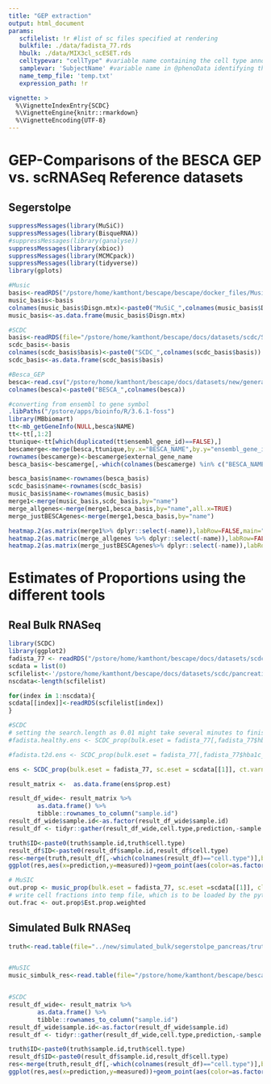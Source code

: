 ```yaml
---
title: "GEP extraction"
output: html_document
params:
   scfilelist: !r #list of sc files specified at rendering
   bulkfile: ./data/fadista_77.rds
   hbulk: ./data/MIX3cl_scESET.rds
   celltypevar: "cellType" #variable name containing the cell type annot in @phenoData of the eset
   samplevar: 'SubjectName' #variable name in @phenoData identifying the sample name
   name_temp_file: 'temp.txt'
   expression_path: !r

vignette: >
  %\VignetteIndexEntry{SCDC}
  %\VignetteEngine{knitr::rmarkdown}
  %\VignetteEncoding{UTF-8}
---
```


# GEP-Comparisons of the BESCA GEP vs. scRNASeq Reference datasets 
## Segerstolpe

```r
suppressMessages(library(MuSiC))
suppressMessages(library(BisqueRNA))
#suppressMessages(library(ganalyse))
suppressMessages(library(xbioc))
suppressMessages(library(MCMCpack))
suppressMessages(library(tidyverse))
library(gplots)

#Music
basis<-readRDS("/pstore/home/kamthont/bescape/bescape/docker_files/Music_SegerBasis.RDS")
music_basis<-basis
colnames(music_basis$Disgn.mtx)<-paste0("MuSiC_",colnames(music_basis$Disgn.mtx))
music_basis<-as.data.frame(music_basis$Disgn.mtx)

#SCDC
basis<-readRDS(file="/pstore/home/kamthont/bescape/docs/datasets/scdc/SCDC_Seger_Basis.RDS")
scdc_basis<-basis
colnames(scdc_basis$basis)<-paste0("SCDC_",colnames(scdc_basis$basis))
scdc_basis<-as.data.frame(scdc_basis$basis)

#Besca_GEP
besca<-read.csv("/pstore/home/kamthont/bescape/docs/datasets/new/generated_gep/segerstolpe_gep.csv",sep=",")
colnames(besca)<-paste0("BESCA_",colnames(besca))

#converting from ensembl to gene symbol
.libPaths("/pstore/apps/bioinfo/R/3.6.1-foss")
library(MBbiomart)
tt<-mb_getGeneInfo(NULL,besca$NAME)
tt<-tt[,1:2]
ttunique<-tt[which(duplicated(tt$ensembl_gene_id)==FALSE),]
bescamerge<-merge(besca,ttunique,by.x="BESCA_NAME",by.y="ensembl_gene_id")
rownames(bescamerge)<-bescamerge$external_gene_name
besca_basis<-bescamerge[,-which(colnames(bescamerge) %in% c("BESCA_NAME","external_gene_name"))]

besca_basis$name<-rownames(besca_basis)
scdc_basis$name<-rownames(scdc_basis)
music_basis$name<-rownames(music_basis)
merge1<-merge(music_basis,scdc_basis,by="name")
merge_allgenes<-merge(merge1,besca_basis,by="name",all.x=TRUE)
merge_justBESCAgenes<-merge(merge1,besca_basis,by="name")

heatmap.2(as.matrix(merge1%>% dplyr::select(-name)),labRow=FALSE,main="MUSIC SCDC BASIS",col=bluered(100), trace="none",scale="row",xlab="Celltypes",srtCol=45)
heatmap.2(as.matric(merge_allgenes %>% dplyr::select(-name)),labRow=FALSE,main="MUSIC SCDC BESCA BASIS \n All Genes",col=bluered(100), trace="none",scale="row",xlab="Celltypes",srtCol=45)
heatmap.2(as.matrix(merge_justBESCAgenes%>% dplyr::select(-name)),labRow=FALSE,main="MUSIC SCDC BESCA BASIS \n BESCA Genes",col=bluered(100), trace="none",scale="row",xlab="Celltypes",srtCol=45)


```

# Estimates of Proportions using the different tools

## Real Bulk RNASeq
```r
library(SCDC)
library(ggplot2)
fadista_77 <- readRDS("/pstore/home/kamthont/bescape/docs/datasets/scdc/pancreatic/fadista_77.rds")
scdata = list(0)
scfilelist<-'/pstore/home/kamthont/bescape/docs/datasets/scdc/pancreatic/segerstolpe_raw_eset.RDS'
nscdata<-length(scfilelist)

for(index in 1:nscdata){
scdata[[index]]<-readRDS(scfilelist[index])
}

#SCDC
# setting the search.length as 0.01 might take several minutes to finish the ENSEMBLE procedure.
#fadista.healthy.ens <- SCDC_prop(bulk.eset = fadista_77[,fadista_77$hba1c_class2 == "Normal"], sc.eset=scdata[[1]], ct.varname = "cluster",sample = "SubjectName", truep = NULL, ct.sub = c('pancreatic A cell','pancreatic acinar cell','pancreatic D cell','pancreatic ductal cell','type B pancreatic cell','PP cell'), search.length = 0.01, grid.search = T)  

#fadista.t2d.ens <- SCDC_prop(bulk.eset = fadista_77[,fadista_77$hba1c_class2 == "T2D"], sc.eset.list = sc.eset=scdata[[1]], ct.varname = "cluster",sample = "SubjectName", truep = NULL, ct.sub = c('pancreatic A cell','pancreatic acinar cell','pancreatic D cell','pancreatic ductal cell','type B pancreatic cell','PP cell'), search.length = 0.01, grid.search = T)

ens <- SCDC_prop(bulk.eset = fadista_77, sc.eset = scdata[[1]], ct.varname = "cellType",sample = "SubjectName", truep = NULL, ct.sub = c('pancreatic A cell','pancreatic acinar cell','pancreatic D cell','pancreatic ductal cell','type B pancreatic cell','PP cell'), search.length = 0.01, grid.search = T)

result_matrix <-  as.data.frame(ens$prop.est)

result_df_wide<- result_matrix %>% 
        as.data.frame() %>% 
        tibble::rownames_to_column("sample.id")
result_df_wide$sample.id<-as.factor(result_df_wide$sample.id)
result_df <- tidyr::gather(result_df_wide,cell.type,prediction,-sample.id,factor_key= TRUE)

truth$ID<-paste0(truth$sample.id,truth$cell.type)
result_df$ID<-paste0(result_df$sample.id,result_df$cell.type)
res<-merge(truth,result_df[,-which(colnames(result_df)=="cell.type")],by="ID")
ggplot(res,aes(x=prediction,y=measured))+geom_point(aes(color=as.factor(cell.type)))+facet_grid(cols=vars(cell.type))+ggtitle("SCDC-Fadista Results")#+geom_cor(method="pearson")

# MuSIC
out.prop <- music_prop(bulk.eset = fadista_77, sc.eset =scdata[[1]], clusters = 'cellType', samples='SubjectName')
# write cell fractions into temp file, which is to be loaded by the python wrapper
out.frac <- out.prop$Est.prop.weighted


```




## Simulated Bulk RNASeq
```r
truth<-read.table(file="../new/simulated_bulk/segerstolpe_pancreas/truth_segerstolpe.csv",sep=",",header=TRUE)


#MuSIC
music_simbulk_res<-read.table(file="/pstore/home/kamthont/bescape/bescape/docker_files/MUSIC_justSeger.txt")


#SCDC
result_df_wide<- result_matrix %>% 
        as.data.frame() %>% 
        tibble::rownames_to_column("sample.id")
result_df_wide$sample.id<-as.factor(result_df_wide$sample.id)
result_df <- tidyr::gather(result_df_wide,cell.type,prediction,-sample.id,factor_key= TRUE)

truth$ID<-paste0(truth$sample.id,truth$cell.type)
result_df$ID<-paste0(result_df$sample.id,result_df$cell.type)
res<-merge(truth,result_df[,-which(colnames(result_df)=="cell.type")],by="ID")
ggplot(res,aes(x=prediction,y=measured))+geom_point(aes(color=as.factor(cell.type)))+facet_grid(cols=vars(cell.type))#+geom_cor(method="pearson")
```
